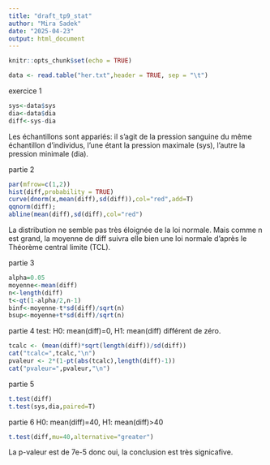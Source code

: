 ---
title: "draft_tp9_stat"
author: "Mira Sadek"
date: "2025-04-23"
output: html_document
---

```{r setup, include=FALSE}
knitr::opts_chunk$set(echo = TRUE)
```


```{r cars}
data <- read.table("her.txt",header = TRUE, sep = "\t")
```

exercice 1
```{r}
sys<-data$sys
dia<-data$dia
diff<-sys-dia
```
Les échantillons sont appariés: il s’agit de la pression sanguine du même échantillon d’individus, l’une étant la pression maximale (sys), l’autre la pression minimale (dia).

partie 2
```{r}
par(mfrow=c(1,2))
hist(diff,probability = TRUE)
curve(dnorm(x,mean(diff),sd(diff)),col="red",add=T)
qqnorm(diff); 
abline(mean(diff),sd(diff),col="red")
```
La distribution ne semble pas très éloignée de la loi normale. Mais comme n est grand, la moyenne de diff suivra elle bien une loi normale d’après le Théorème central limite (TCL).

partie 3
```{r}
alpha=0.05
moyenne<-mean(diff)
n<-length(diff)
t<-qt(1-alpha/2,n-1)
binf<-moyenne-t*sd(diff)/sqrt(n)
bsup<-moyenne+t*sd(diff)/sqrt(n)
```

partie 4
test: H0: mean(diff)=0,
H1: mean(diff) différent de zéro.
```{r}
tcalc <- (mean(diff)*sqrt(length(diff))/sd(diff))
cat("tcalc=",tcalc,"\n")
pvaleur <- 2*(1-pt(abs(tcalc),length(diff)-1))
cat("pvaleur=",pvaleur,"\n")
```
partie 5
```{r}
t.test(diff)
t.test(sys,dia,paired=T)
```

partie 6
H0: mean(diff)=40, 
H1: mean(diff)>40
```{r}
t.test(diff,mu=40,alternative="greater")
```
La p-valeur est de 7e-5 donc oui, la conclusion est très signicafive.
